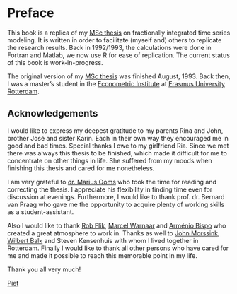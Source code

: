# Preface {.unnumbered}

This book is a replica of my [MSc thesis](http://pietstam.nl/mscthesis/) on fractionally integrated time series modeling. It is written in order to facilitate (myself and) others to replicate the research results. Back in 1992/1993, the calculations were done in Fortran and Matlab, we now use R for ease of replication. The current status of this book is work-in-progress.

The original version of my [MSc thesis](http://pietstam.nl/mscthesis/) was finished August, 1993. Back then, I was a master's student in the [Econometric Institute](https://www.eur.nl/en/ese/department-econometrics) at [Erasmus University Rotterdam](https://www.eur.nl/).

## Acknowledgements

I would like to express my deepest gratitude to my parents Rina and John, brother José and sister Karin. Each in their own way they encouraged me in good and bad times. Special thanks I owe to my girlfriend Ria. Since we met there was always this thesis to be finished, which made it difficult for me to concentrate on other things in life. She suffered from my moods when finishing this thesis and cared for me nonetheless.

I am very grateful to [dr. Marius Ooms](https://www.linkedin.com/in/marius-ooms-39517815/) who took the time for reading and correcting the thesis. I appreciate his flexibility in finding time even for discussion at evenings. Furthermore, I would like to thank prof. dr. Bernard van Praag who gave me the opportunity to acquire plenty of working skills as a student-assistant.

Also I would like to thank [Rob Flik](https://www.linkedin.com/in/robertfliksummittravel/), [Marcel Warnaar](https://www.linkedin.com/in/marcel-warnaar-4887494/) and [Arménio Bispo](https://www.linkedin.com/in/armeniobispo/) who created a great atmosphere to work in. Thanks as well to [John Morssink](https://www.linkedin.com/in/johnmorssink/), [Wilbert Balk](https://www.linkedin.com/in/wilbert-balk-b8701b12/) and Steven Kensenhuis with whom I lived together in Rotterdam. Finally I would like to thank all other persons who have cared for me and made it possible to reach this memorable point in my life.

Thank you all very much!

[Piet](https://www.linkedin.com/in/pjastam/)
